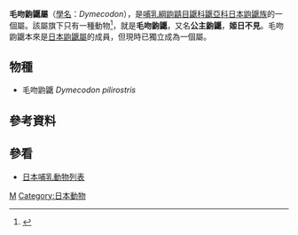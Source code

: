 {{speciesbox
| status = LC | status_system = IUCN3.1
| status_ref = <ref name=iucn_status>{{Cite iucn | author = Laginha Pinto Correia, D. | title = ''Dymecodon pilirostris'' | volume = 2016 | page = e.T41488A22323252 | date = 2016 | doi = 10.2305/IUCN.UK.2016-1.RLTS.T41488A22323252.en }}</ref>
| genus = Dymecodon
| parent_authority = True, 1886
| species = pilirostris
| authority = ([[Frederick_W._True|True]], 1886)
| synonyms = ''Urotrichus pilirostris ''
| range_map = True's Shrew Mole area.png
| range_map_caption = 毛吻鼩鼴分布范围
}}
'''毛吻鼩鼴屬'''（[[學名|學名]]：''Dymecodon''），是[[哺乳綱|哺乳綱]][[鼩鼱目|鼩鼱目]][[鼴科|鼴科]][[鼴亞科|鼴亞科]][[日本鼩鼴族|日本鼩鼴族]]的一個屬。該屬旗下只有一種動物<ref name=msw3>{{MSW3|id=13700752}}</ref>，就是'''毛吻鼩鼴'''，又名'''公主鼩鼴'''，'''姬日不見'''。毛吻鼩鼴本來是[[日本鼩鼴屬|日本鼩鼴屬]]的成員，但現時已獨立成為一個屬。

==物種==
*毛吻鼩鼴 '' Dymecodon pilirostris''

==參考資料==
{{reflist}}

== 參看 ==
*[[日本哺乳動物列表|日本哺乳動物列表]]
{{Taxonbar|from=Q3041952}}

[[Category:鼴科|M]]
[[Category:日本動物|Category:日本動物]]
{{mammal-stub}}